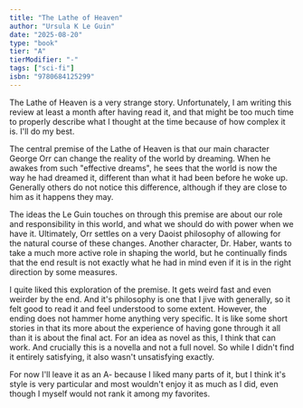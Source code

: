 ```yaml
---
title: "The Lathe of Heaven"
author: "Ursula K Le Guin"
date: "2025-08-20"
type: "book"
tier: "A"
tierModifier: "-"
tags: ["sci-fi"]
isbn: "9780684125299"
---
```


The Lathe of Heaven is a very strange story. Unfortunately, I am writing this review at least a month after having read it, and that might be too much time to properly describe what I thought at the time because of how complex it is. I'll do my best.

The central premise of the Lathe of Heaven is that our main character George Orr can change the reality of the world by dreaming. When he awakes from such "effective dreams", he sees that the world is now the way he had dreamed it, different than what it had been before he woke up. Generally others do not notice this difference, although if they are close to him as it happens they may.

The ideas the Le Guin touches on through this premise are about our role and responsibility in this world, and what we should do with power when we have it. Ultimately, Orr settles on a very Daoist philosophy of allowing for the natural course of these changes. Another character, Dr. Haber, wants to take a much more active role in shaping the world, but he continually finds that the end result is not exactly what he had in mind even if it is in the right direction by some measures.

I quite liked this exploration of the premise. It gets weird fast and even weirder by the end. And it's philosophy is one that I jive with generally, so it felt good to read it and feel understood to some extent. However, the ending does not hammer home anything very specific. It is like some short stories in that its more about the experience of having gone through it all than it is about the final act. For an idea as novel as this, I think that can work. And crucially this is a novella and not a full novel. So while I didn't find it entirely satisfying, it also wasn't unsatisfying exactly.

For now I'll leave it as an A- because I liked many parts of it, but I think it's style is very particular and most wouldn't enjoy it as much as I did, even though I myself would not rank it among my favorites.

